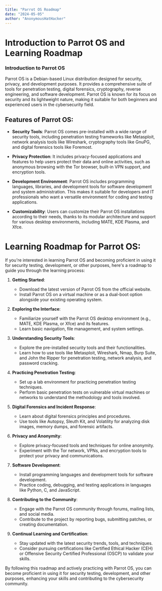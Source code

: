 ```yaml
---
title: "Parrot OS Roadmap"
date: "2024-05-05"
author: "AnonymousHatHacker"
---
```

# Introduction to Parrot OS and Learning Roadmap

### Introduction to Parrot OS

Parrot OS is a Debian-based Linux distribution designed for security, privacy, and development purposes. It provides a comprehensive suite of tools for penetration testing, digital forensics, cryptography, reverse engineering, and software development. Parrot OS is known for its focus on security and its lightweight nature, making it suitable for both beginners and experienced users in the cybersecurity field.

## Features of Parrot OS:

- **Security Tools**: Parrot OS comes pre-installed with a wide range of security tools, including penetration testing frameworks like Metasploit, network analysis tools like Wireshark, cryptography tools like GnuPG, and digital forensics tools like Foremost.

- **Privacy Protection**: It includes privacy-focused applications and features to help users protect their data and online activities, such as anonymous browsing with the Tor browser, built-in VPN support, and encryption tools.

- **Development Environment**: Parrot OS includes programming languages, libraries, and development tools for software development and system administration. This makes it suitable for developers and IT professionals who want a versatile environment for coding and testing applications.

- **Customizability**: Users can customize their Parrot OS installations according to their needs, thanks to its modular architecture and support for various desktop environments, including MATE, KDE Plasma, and Xfce.

# Learning Roadmap for Parrot OS:

If you're interested in learning Parrot OS and becoming proficient in using it for security testing, development, or other purposes, here's a roadmap to guide you through the learning process:

1. **Getting Started**:
   - Download the latest version of Parrot OS from the official website.
   - Install Parrot OS on a virtual machine or as a dual-boot option alongside your existing operating system.

2. **Exploring the Interface**:
   - Familiarize yourself with the Parrot OS desktop environment (e.g., MATE, KDE Plasma, or Xfce) and its features.
   - Learn basic navigation, file management, and system settings.

3. **Understanding Security Tools**:
   - Explore the pre-installed security tools and their functionalities.
   - Learn how to use tools like Metasploit, Wireshark, Nmap, Burp Suite, and John the Ripper for penetration testing, network analysis, and password cracking.

4. **Practicing Penetration Testing**:
   - Set up a lab environment for practicing penetration testing techniques.
   - Perform basic penetration tests on vulnerable virtual machines or networks to understand the methodology and tools involved.

5. **Digital Forensics and Incident Response**:
   - Learn about digital forensics principles and procedures.
   - Use tools like Autopsy, Sleuth Kit, and Volatility for analyzing disk images, memory dumps, and forensic artifacts.

6. **Privacy and Anonymity**:
   - Explore privacy-focused tools and techniques for online anonymity.
   - Experiment with the Tor network, VPNs, and encryption tools to protect your privacy and communications.

7. **Software Development**:
   - Install programming languages and development tools for software development.
   - Practice coding, debugging, and testing applications in languages like Python, C, and JavaScript.

8. **Contributing to the Community**:
   - Engage with the Parrot OS community through forums, mailing lists, and social media.
   - Contribute to the project by reporting bugs, submitting patches, or creating documentation.

9. **Continual Learning and Certification**:
   - Stay updated with the latest security trends, tools, and techniques.
   - Consider pursuing certifications like Certified Ethical Hacker (CEH) or Offensive Security Certified Professional (OSCP) to validate your skills.

By following this roadmap and actively practicing with Parrot OS, you can become proficient in using it for security testing, development, and other purposes, enhancing your skills and contributing to the cybersecurity community.

